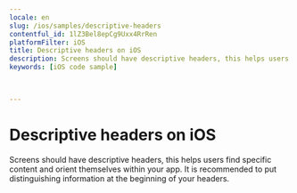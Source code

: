 ```yaml
---
locale: en
slug: /ios/samples/descriptive-headers
contentful_id: 1lZ3Bel8epCg9Uxx4RrRen
platformFilter: iOS
title: Descriptive headers on iOS
description: Screens should have descriptive headers, this helps users find specific content and orient themselves within your app.
keywords: [iOS code sample]


	
---
```


# Descriptive headers on iOS

Screens should have descriptive headers, this helps users find specific content and orient themselves within your app. It is recommended to put distinguishing information at the beginning of your headers.

<CodeSample id="screen-headers" locale="en" platform="ios"/>